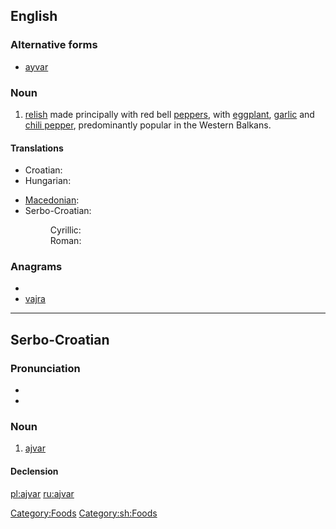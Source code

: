 {{wikipedia}}
==English==

===Alternative forms===
* [[ayvar]]

===Noun===
{{en-noun|-}}

# [[relish]] made principally with red bell [[pepper]]s, with [[eggplant]], [[garlic]] and [[chili pepper]], predominantly popular in the Western Balkans.

====Translations====
{{trans-top|a kind of relish}}
* Croatian: {{t-|hr|ajvar|m}}
* Hungarian: {{t|hu|ajvár}}
{{trans-mid}}
* [[Macedonian]]: {{t-|mk|ајвар|m|tr=ájvar}}
* Serbo-Croatian:
*: Cyrillic: {{t|sh|ајвар|m|alt=а̀јва̄р|sc=Cyrl}}
*: Roman: {{t|sh|ajvar|m|alt=àjvār}}
{{trans-bottom}}

===Anagrams===
* {{alphagram|aajrv}}
* [[vajra#English|vajra]]

[[Category:Foods]]

----

==Serbo-Croatian==

===Pronunciation===
* {{IPA|/ǎjʋaːr/|lang=sh}}
* {{hyphenation|aj|var}}

===Noun===
{{sh-noun|g=m|head=àjvār|r|ајвар|а̀јва̄р}}

# [[#English|ajvar]]

====Declension====
{{sh-decl-noun
|ajvar|ajvari
|ajvara|ajvara
|ajvaru|ajvarima
|ajvar|ajvare
|ajvaru|ajvari
|ajvaru|ajvarima
|ajvarom|ajvarima
}}

[[Category:sh:Foods]]

[[pl:ajvar]]
[[ru:ajvar]]